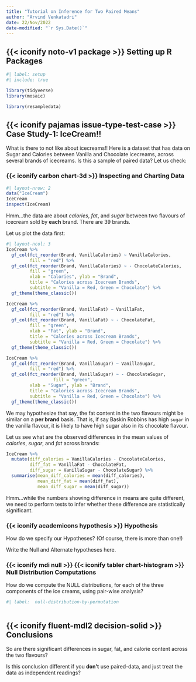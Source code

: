 ```yaml
---
title: "Tutorial on Inference for Two Paired Means"
author: "Arvind Venkatadri"
date: 22/Nov/2022
date-modified: "`r Sys.Date()`"
---
```


## {{< iconify noto-v1 package >}} Setting up R Packages

```r
#| label: setup
#| include: true

library(tidyverse)
library(mosaic)

library(resampledata)

```

## {{< iconify pajamas issue-type-test-case >}} Case Study-1: IceCream!!

What is there to not like about icecreams!! Here is a dataset that has
data on Sugar and Calories between Vanilla and Chocolate icecreams,
across several brands of icecreams. Is this a sample of paired data? Let
us check:

### {{< iconify carbon chart-3d >}} Inspecting and Charting Data

```r
#| layout-nrow: 2
data("IceCream")
IceCream
inspect(IceCream)

```

Hmm...the data are about *calories*, *fat*, and *sugar* between two
flavours of icecream sold by **each** brand. There are 39 brands.

Let us plot the data first:

```r
#| layout-ncol: 3
IceCream %>% 
  gf_col(fct_reorder(Brand, VanillaCalories) ~ VanillaCalories, 
         fill = "red") %>% 
  gf_col(fct_reorder(Brand, VanillaCalories) ~ - ChocolateCalories, 
         fill = "green",
         xlab = "Calories", ylab = "Brand", 
         title = "Calories across Icecream Brands",
         subtitle = "Vanilla = Red, Green = Chocolate") %>% 
  gf_theme(theme_classic())

IceCream %>% 
  gf_col(fct_reorder(Brand, VanillaFat) ~ VanillaFat, 
         fill = "red") %>% 
  gf_col(fct_reorder(Brand, VanillaFat) ~ - ChocolateFat, 
         fill = "green",
         xlab = "Fat", ylab = "Brand", 
         title = "Calories across Icecream Brands",
         subtitle = "Vanilla = Red, Green = Chocolate") %>% 
  gf_theme(theme_classic())

IceCream %>% 
  gf_col(fct_reorder(Brand, VanillaSugar) ~ VanillaSugar, 
         fill = "red") %>% 
  gf_col(fct_reorder(Brand, VanillaSugar) ~ - ChocolateSugar, 
                  fill = "green",
         xlab = "Sugar", ylab = "Brand", 
         title = "Calories across Icecream Brands",
         subtitle = "Vanilla = Red, Green = Chocolate") %>% 
  gf_theme(theme_classic())

```

We may hypothesize that say, the fat content in the two flavours might
be similar on a **per brand** basis. That is, if say Baskin Robbins has
high `sugar` in the vanilla flavour, it is likely to have high sugar
also in its chocolate flavour.

Let us see what are the observed differences in the mean values of
*calories*, *sugar*, and *fat* across brands:

```r
IceCream %>% 
  mutate(diff_calories = VanillaCalories - ChocolateCalories,
         diff_fat = VanillaFat - ChocolateFat,
         diff_sugar = VanillaSugar - ChocolateSugar) %>% 
  summarise(mean_diff_calories = mean(diff_calories),
            mean_diff_fat = mean(diff_fat),
            mean_diff_sugar = mean(diff_sugar))

```

Hmm...while the numbers showing difference in means are quite different,
we need to perform tests to infer whether these difference are
statistically significant.

### {{< iconify academicons hypothesis >}} Hypothesis

How do we specify our Hypotheses? (Of course, there is more than one!)

Write the Null and Alternate hypotheses here.

### {{< iconify mdi null >}} {{< iconify tabler chart-histogram >}} Null Distribution Computations

How do we compute the NULL distributions, for each of the three
components of the ice creams, using pair-wise analysis?

```r
#| label:  null-distribution-by-permutation



```

## {{< iconify fluent-mdl2 decision-solid >}} Conclusions

So are there significant differences in sugar, fat, and calorie content
across the two flavours?

Is this conclusion different if you **don't** use paired-data, and just
treat the data as independent readings?
